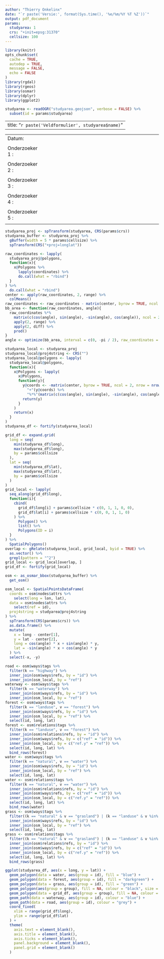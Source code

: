 ```yaml
---
author: "Thierry Onkelinx"
date: "`r paste('Versie:', format(Sys.time(), '%e/%m/%Y %T %Z'))`"
output: pdf_document
params:
  studyarea: 1
  crs: "+init=epsg:31370"
  cellsize: 100
---
```


```r
library(knitr)
opts_chunk$set(
  cache = TRUE,
  autodep = TRUE,
  message = FALSE,
  echo = FALSE
)
library(rgdal)
library(rgeos)
library(osmar)
library(dplyr)
library(ggplot2)
```

```r
studyarea <- readOGR("studyarea.geojson", verbose = FALSE) %>%
  subset(id = params$studyarea)
```

---
title: "`r paste('Veldformulier', studyarea$name)`"
---

+-----------------+-------------------------------------------------------+
| Datum:          |                                                       |
+-----------------+-------------------------------------------------------+
|                 |                                                       |
+-----------------+-------------------------------------------------------+
| Onderzoeker 1 : |                                                       |
+-----------------+-------------------------------------------------------+
|                 |                                                       |
+-----------------+-------------------------------------------------------+
| Onderzoeker 2 : |                                                       |
+-----------------+-------------------------------------------------------+
|                 |                                                       |
+-----------------+-------------------------------------------------------+
| Onderzoeker 3 : |                                                       |
+-----------------+-------------------------------------------------------+
|                 |                                                       |
+-----------------+-------------------------------------------------------+
| Onderzoeker 4 : |                                                       |
+-----------------+-------------------------------------------------------+
|                 |                                                       |
+-----------------+-------------------------------------------------------+
| Onderzoeker 5 : |                                                       |
+-----------------+-------------------------------------------------------+
|                 |                                                       |
+-----------------+-------------------------------------------------------+


```r
studyarea_proj <- spTransform(studyarea, CRS(params$crs))
studyarea_buffer <- studyarea_proj %>%
  gBuffer(width = 5 * params$cellsize) %>%
  spTransform(CRS("+proj=longlat"))
```

```r
raw_coordinates <- lapply(
  studyarea_proj@polygons,
  function(x){
    x@Polygons %>%
      lapply(coordinates) %>%
      do.call(what = "rbind")
  }
) %>%
  do.call(what = "rbind")
center <- apply(raw_coordinates, 2, range) %>%
  colMeans()
raw_coordinates <- raw_coordinates - matrix(center, byrow = TRUE, ncol = 2, nrow = nrow(raw_coordinates))
bb_area <- function(raw_coordinates, angle){
  raw_coordinates %*%
    matrix(c(cos(angle), sin(angle), -sin(angle), cos(angle)), ncol = 2) %>%
    apply(2, range) %>%
    apply(2, diff) %>%
    prod()
}
angle <- optimize(bb_area, interval = c(0, -pi / 2), raw_coordinates = raw_coordinates)$minimum
```

```r
studyarea_local <- studyarea_proj
studyarea_local@proj4string <- CRS("")
studyarea_local@polygons <- lapply(
  studyarea_local@polygons,
  function(x){
    x@Polygons <- lapply(
      x@Polygons,
      function(y){
        y@coords <- -matrix(center, byrow = TRUE, ncol = 2, nrow = nrow(y@coords)) %>%
          "+"(y@coords) %>%
          "%*%"(matrix(c(cos(angle), sin(angle), -sin(angle), cos(angle)), ncol = 2))
        return(y)
      }
    )
    return(x)
  }
)
studyarea_df <- fortify(studyarea_local)
```

```r
grid_df <- expand.grid(
  long = seq(
    min(studyarea_df$long),
    max(studyarea_df$long),
    by = params$cellsize
  ),
  lat = seq(
    min(studyarea_df$lat),
    max(studyarea_df$lat),
    by = params$cellsize
  )
)
grid_local <- lapply(
  seq_along(grid_df$long), 
  function(i){
    cbind(
      grid_df$long[i] + params$cellsize * c(0, 1, 1, 0, 0),
      grid_df$lat[i] + params$cellsize * c(0, 0, 1, 1, 0)
    ) %>%
      Polygon() %>%
      list() %>%
      Polygons(ID = i)
  }
) %>%
  SpatialPolygons()
overlap <- gRelate(studyarea_local, grid_local, byid = TRUE) %>%
  as.vector() %>%
  grepl(pattern = "^2")
grid_local <- grid_local[overlap, ]
grid_df <- fortify(grid_local)
```

```r
osm <- as_osmar_bbox(studyarea_buffer) %>%
  get_osm()
```

```r
osm_local <- SpatialPointsDataFrame(
  coords = osm$nodes$attrs %>%
    select(long = lon, lat), 
  data = osm$nodes$attrs %>%
    select(ref = id), 
  proj4string = studyarea@proj4string
) %>%
  spTransform(CRS(params$crs)) %>%
  as.data.frame() %>%
  mutate(
    x = long - center[1], 
    y = lat - center[2],
    long = cos(angle) * x + sin(angle) * y,
    lat = -sin(angle) * x + cos(angle) * y
  ) %>%
  select(-x, -y)
```

```r
road <- osm$ways$tags %>%
  filter(k == "highway") %>%
  inner_join(osm$ways$refs, by = "id") %>%
  inner_join(osm_local, by = "ref")
waterway <- osm$ways$tags %>%
  filter(k == "waterway") %>%
  inner_join(osm$ways$refs, by = "id") %>%
  inner_join(osm_local, by = "ref")
forest <- osm$ways$tags %>%
  filter(k == "landuse", v == "forest") %>%
  inner_join(osm$ways$refs, by = "id") %>%
  inner_join(osm_local, by = "ref") %>%
  select(id, long, lat)
forest <- osm$relations$tags %>%
  filter(k == "landuse", v == "forest") %>%
  inner_join(osm$relations$refs, by = "id") %>%
  inner_join(osm$ways$refs, by = c("ref" = "id")) %>%
  inner_join(osm_local, by = c("ref.y" = "ref")) %>%
  select(id, long, lat) %>%
  bind_rows(forest)
water <- osm$ways$tags %>%
  filter(k == "natural", v == "water") %>%
  inner_join(osm$ways$refs, by = "id") %>%
  inner_join(osm_local, by = "ref") %>%
  select(id, long, lat)
water <- osm$relations$tags %>%
  filter(k == "natural", v == "water") %>%
  inner_join(osm$relations$refs, by = "id") %>%
  inner_join(osm$ways$refs, by = c("ref" = "id")) %>%
  inner_join(osm_local, by = c("ref.y" = "ref")) %>%
  select(id, long, lat) %>%
  bind_rows(water)
grass <- osm$ways$tags %>%
  filter((k == "natural" & v == "grasland") | (k == "landuse" & v %in% c("grass", "meadow"))) %>%
  inner_join(osm$ways$refs, by = "id") %>%
  inner_join(osm_local, by = "ref") %>%
  select(id, long, lat)
grass <- osm$relations$tags %>%
  filter((k == "natural" & v == "grasland") | (k == "landuse" & v %in% c("grass", "meadow"))) %>%
  inner_join(osm$relations$refs, by = "id") %>%
  inner_join(osm$ways$refs, by = c("ref" = "id")) %>%
  inner_join(osm_local, by = c("ref.y" = "ref")) %>%
  select(id, long, lat) %>%
  bind_rows(grass)
```

```r
ggplot(studyarea_df, aes(x = long, y = lat)) +
  geom_polygon(data = water, aes(group = id), fill = "blue") +
  geom_polygon(data = forest, aes(group = id), fill = "darkgreen") +
  geom_polygon(data = grass, aes(group = id), fill = "green") +
  geom_polygon(aes(group = group), fill = NA, colour = "black", size = 2) +
  geom_polygon(data = grid_df, aes(group = group), fill = NA, colour = "black") +
  geom_path(data = waterway, aes(group = id), colour = "blue") +
  geom_path(data = road, aes(group = id), colour = "grey") +
  coord_fixed(
    xlim = range(grid_df$long),
    ylim = range(grid_df$lat)
  ) +
  theme(
    axis.text = element_blank(), 
    axis.title = element_blank(),
    axis.ticks = element_blank(),
    panel.background = element_blank(),
    panel.grid = element_blank()
  )
```
